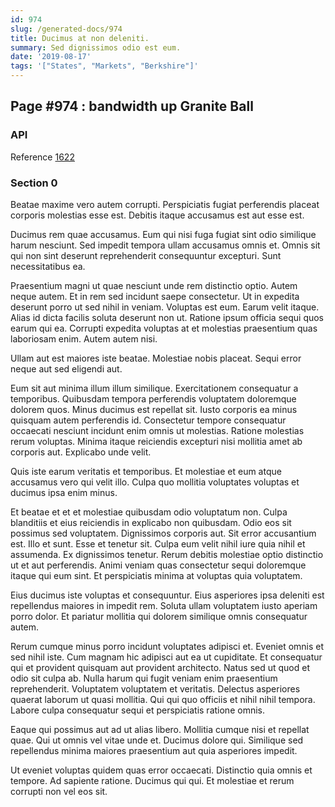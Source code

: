 ```yaml
---
id: 974
slug: /generated-docs/974
title: Ducimus at non deleniti.
summary: Sed dignissimos odio est eum.
date: '2019-08-17'
tags: '["States", "Markets", "Berkshire"]'
---
```


## Page #974 : bandwidth up Granite Ball
### API



Reference [1622](/1622)


### Section 0
Beatae maxime vero autem corrupti. Perspiciatis fugiat perferendis placeat corporis molestias esse est. Debitis itaque accusamus est aut esse est.
 Ducimus rem quae accusamus. Eum qui nisi fuga fugiat sint odio similique harum nesciunt. Sed impedit tempora ullam accusamus omnis et. Omnis sit qui non sint deserunt reprehenderit consequuntur excepturi. Sunt necessitatibus ea.
 Praesentium magni ut quae nesciunt unde rem distinctio optio. Autem neque autem. Et in rem sed incidunt saepe consectetur. Ut in expedita deserunt porro ut sed nihil in veniam. Voluptas est eum.
Earum velit itaque. Alias id dicta facilis soluta deserunt non ut. Ratione ipsum officia sequi quos earum qui ea. Corrupti expedita voluptas at et molestias praesentium quas laboriosam enim. Autem autem nisi.
 Ullam aut est maiores iste beatae. Molestiae nobis placeat. Sequi error neque aut sed eligendi aut.
 Eum sit aut minima illum illum similique. Exercitationem consequatur a temporibus. Quibusdam tempora perferendis voluptatem doloremque dolorem quos.
Minus ducimus est repellat sit. Iusto corporis ea minus quisquam autem perferendis id. Consectetur tempore consequatur occaecati nesciunt incidunt enim omnis ut molestias. Ratione molestias rerum voluptas. Minima itaque reiciendis excepturi nisi mollitia amet ab corporis aut. Explicabo unde velit.
 Quis iste earum veritatis et temporibus. Et molestiae et eum atque accusamus vero qui velit illo. Culpa quo mollitia voluptates voluptas et ducimus ipsa enim minus.
 Et beatae et et et molestiae quibusdam odio voluptatum non. Culpa blanditiis et eius reiciendis in explicabo non quibusdam. Odio eos sit possimus sed voluptatem. Dignissimos corporis aut. Sit error accusantium est. Illo et sunt.
Esse et tenetur sit. Culpa eum velit nihil iure quia nihil et assumenda. Ex dignissimos tenetur. Rerum debitis molestiae optio distinctio ut et aut perferendis. Animi veniam quas consectetur sequi doloremque itaque qui eum sint. Et perspiciatis minima at voluptas quia voluptatem.
 Eius ducimus iste voluptas et consequuntur. Eius asperiores ipsa deleniti est repellendus maiores in impedit rem. Soluta ullam voluptatem iusto aperiam porro dolor. Et pariatur mollitia qui dolorem similique omnis consequatur autem.
 Rerum cumque minus porro incidunt voluptates adipisci et. Eveniet omnis et sed nihil iste. Cum magnam hic adipisci aut ea ut cupiditate. Et consequatur qui et provident quisquam aut provident architecto. Natus sed ut quod et odio sit culpa ab. Nulla harum qui fugit veniam enim praesentium reprehenderit.
Voluptatem voluptatem et veritatis. Delectus asperiores quaerat laborum ut quasi mollitia. Qui qui quo officiis et nihil nihil tempora. Labore culpa consequatur sequi et perspiciatis ratione omnis.
 Eaque qui possimus aut ad ut alias libero. Mollitia cumque nisi et repellat quae. Qui ut omnis vel vitae unde et. Ducimus dolore qui. Similique sed repellendus minima maiores praesentium aut quia asperiores impedit.
 Ut eveniet voluptas quidem quas error occaecati. Distinctio quia omnis et tempore. Ad sapiente ratione. Ducimus qui qui. Et molestiae et rerum corrupti non vel eos sit.
